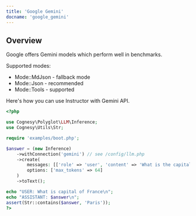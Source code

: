 ```yaml
---
title: 'Google Gemini'
docname: 'google_gemini'
---
```


## Overview

Google offers Gemini models which perform well in benchmarks.

Supported modes:
 - Mode::MdJson - fallback mode
 - Mode::Json - recommended
 - Mode::Tools - supported

Here's how you can use Instructor with Gemini API.

```php
<?php

use Cognesy\Polyglot\LLM\Inference;
use Cognesy\Utils\Str;

require 'examples/boot.php';

$answer = (new Inference)
    ->withConnection('gemini') // see /config/llm.php
    ->create(
        messages: [['role' => 'user', 'content' => 'What is the capital of France']],
        options: ['max_tokens' => 64]
    )
    ->toText();

echo "USER: What is capital of France\n";
echo "ASSISTANT: $answer\n";
assert(Str::contains($answer, 'Paris'));
?>
```